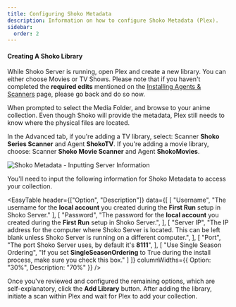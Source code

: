 ```yaml
---
title: Configuring Shoko Metadata
description: Information on how to configure Shoko Metadata (Plex).
sidebar:
  order: 2
---
```


#### Creating A Shoko Library

While Shoko Server is running, open Plex and create a new library. You can either choose Movies or TV Shows.
Please note that if you haven't completed the **required edits** mentioned on the
[Installing Agents & Scanners](../installing-agents-scanners/#editing-shoko-movie-scanner) page, please go back and do so now.

When prompted to select the Media Folder, and browse to your anime collection. Even though Shoko will provide the
metadata, Plex still needs to know where the physical files are located.

In the Advanced tab, if you're adding a TV library, select: Scanner **Shoko Series Scanner** and Agent **ShokoTV**. If you're adding a
movie library, choose: Scanner **Shoko Movie Scanner** and Agent **ShokoMovies**.

![Shoko Metadata - Inputting Server Information](../../../assets/img/shoko-metadata/Shoko-Metadata-Inputting-Server-Info.jpg)

You'll need to input the following information for Shoko Metadata to access your collection.

<EasyTable
    header={["Option", "Description"]}
    data={[
      [
        "Username",
        "The username for the **local account** you created during the **First Run** setup in Shoko Server."
      ],
      [
        "Password",
        "The password for the **local account** you created during the **First Run** setup in Shoko Server.",
      ],
      [
        "Server IP",
        "The IP address for the computer where Shoko Server is located. This can be left blank unless Shoko Server is running on a different computer.",
      ],
      [
        "Port",
        "The port Shoko Server uses, by default it's **8111**",
      ],
      [
        "Use Single Season Ordering",
        "If you set **SingleSeasonOrdering** to True during the install process, make sure you check this box."
      ]
    ]}
    columnWidths={{ Option: "30%", Description: "70%" }}
/>

Once you've reviewed and configured the remaining options, which are self-explanatory, click the **Add Library** button.
After adding the library, initiate a scan within Plex and wait for Plex to add your collection.
